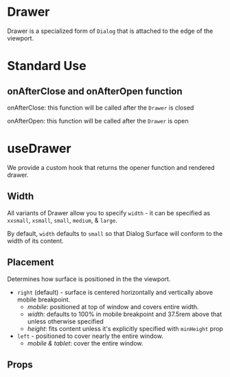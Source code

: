 
<Meta component={Drawer} title="Docs/Drawer" />

# Drawer

Drawer is a specialized form of `Dialog` that is attached to the edge of the viewport.

# Standard Use
<Editor code={storyBasic} />

## onAfterClose and onAfterOpen function

onAfterClose: this function will be called after the `Drawer` is closed

onAfterOpen: this function will be called after the `Drawer` is open
<Editor code={storyAnimationCallbacks} />

# useDrawer

We provide a custom hook that returns the opener function and rendered drawer.
<Editor code={storyUseDrawer} />

## Width

All variants of Drawer allow you to specify `width` - it can be specified as `xxsmall`, `xsmall`, `small`, `medium`, & `large`.

By default, `width` defaults to `small` so that Dialog Surface will conform to the width of its content.
<Editor code={storyWidth} />

## Placement

Determines how surface is positioned in the the viewport.

- `right` (default) - surface is centered horizontally and vertically above mobile breakpoint.
  - _mobile_: positioned at top of window and covers entire width.
  - _width_: defaults to 100% in mobile breakpoint and 37.5rem above that unless otherwise specified
  - _height_: fits content unless it's explicitly specified with `minHeight` prop
- `left` - positioned to cover nearly the entire window.
  - _mobile & tablet_: cover the entire window.

<Editor code={storyPlacement} />


## Props

<ArgsTable of={Drawer} exclude={excludedProps} />

